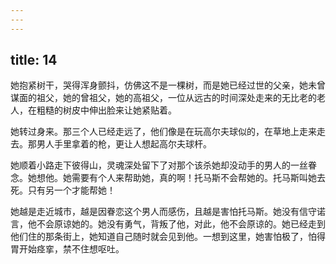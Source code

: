 ```yaml
---
---
---
```

title: 14
---




她抱紧树干，哭得浑身颤抖，仿佛这不是一棵树，而是她已经过世的父亲，她未曾谋面的祖父，她的曾祖父，她的高祖父，一位从远古的时间深处走来的无比老的老人，在粗糙的树皮中伸出脸来让她紧贴着。

她转过身来。那三个人已经走远了，他们像是在玩高尔夫球似的，在草地上走来走去。那男人手里拿着的枪，更让人想起高尔夫球杆。

她顺着小路走下彼得山，灵魂深处留下了对那个该杀她却没动手的男人的一丝眷念。她想他。她需要有个人来帮助她，真的啊！托马斯不会帮她的。托马斯叫她去死。只有另一个才能帮她！

她越是走近城市，越是因眷恋这个男人而感伤，且越是害怕托马斯。她没有信守诺言，他不会原谅她的。她没有勇气，背叛了他，对此，他不会原谅的。她已经走到他们住的那条街上，她知道自己随时就会见到他。一想到这里，她害怕极了，怕得胃开始痉挛，禁不住想呕吐。